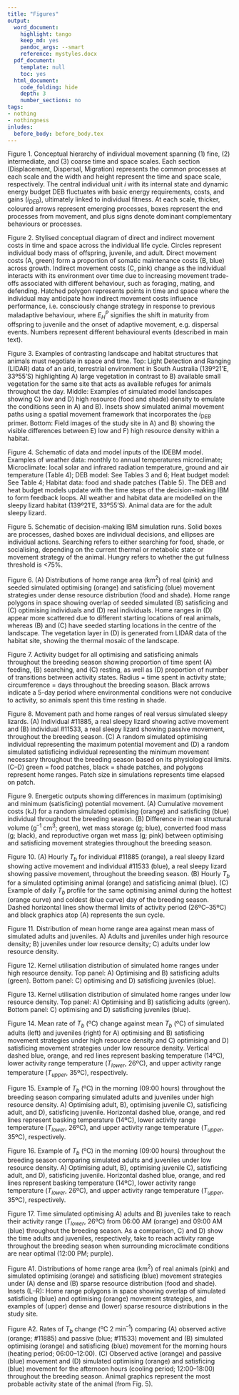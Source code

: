 ```yaml
---
title: "Figures"
output:
  word_document:
    highlight: tango
    keep_md: yes
    pandoc_args: --smart
    reference: mystyles.docx
  pdf_document:
    template: null
    toc: yes
  html_document:
    code_folding: hide
    depth: 3
    number_sections: no
tags:
- nothing
- nothingness
inludes:
  before_body: before_body.tex
---
```


<script type="text/x-mathjax-config">
  MathJax.Hub.Config({ TeX: { equationNumbers: {autoNumber: "all"} } });
</script>

\n  

Figure 1. Conceptual hierarchy of individual movement spanning (1) fine, (2) intermediate, and (3) coarse time and space scales. Each section (Displacement, Dispersal, Migration) represents the common processes at each scale and the width and height represent the time and space scale, respectively. The central individual unit _i_ with its internal state and dynamic energy budget DEB fluctuates with basic energy requirements, costs, and gains $(i_{DEB})$, ultimately linked to individual fitness. At each scale, thicker, coloured arrows represent emerging processes, boxes represent the end processes from movement, and plus signs denote dominant complementary behaviours or processes. 

Figure 2. Stylised conceptual diagram of direct and indirect movement costs in time and space across the individual life cycle. Circles represent individual body mass of offspring, juvenile, and adult. Direct movement costs (A, green) form a proportion of somatic maintenance costs (B, blue) across growth. Indirect movement costs (C, pink) change as the individual interacts with its environment over time due to increasing movement trade-offs associated with different behaviour, such as foraging, mating, and defending. Hatched polygon represents points in time and space where the individual may anticipate how indirect movement costs influence performance, i.e. consciously change strategy in response to previous maladaptive behaviour, where $E^P_H$ signifies the shift in maturity from offspring to juvenile and the onset of adaptive movement, e.g. dispersal events. Numbers represent different behavioural events (described in main text).  

Figure 3. Examples of contrasting landscape and habitat structures that animals must negotiate in space and time. Top: Light Detection and Ranging (LIDAR) data of an arid, terrestrial environment in South Australia (139º21'E, 33º55'S) highlighting A) large vegetation in contrast to B) available small vegetation for the same site that acts as available refuges for animals throughout the day. Middle: Examples of simulated model landscapes showing C) low and D) high resource (food and shade) density to emulate the conditions seen in A) and B). Insets show simulated animal movement paths using a spatial movement framework that incorporates the $i_{DEB}$ primer. Bottom: Field images of the study site in A) and B) showing the visible differences between E) low and F) high resource density within a habitat. 

Figure 4. Schematic of data and model inputs of the IDEBM model. Examples of weather data: monthly to annual temperatures microclimate; Microclimate: local solar and infrared radiation temperature, ground and air temperature (Table 4); DEB model: See Tables 3 and 6; Heat budget model: See Table 4; Habitat data: food and shade patches (Table 5). The DEB and heat budget models update with the time steps of the decision-making IBM to form feedback loops. All weather and habitat data are modelled on the sleepy lizard habitat (139º21'E, 33º55'S). Animal data are for the adult sleepy lizard.  

Figure 5. Schematic of decision-making IBM simulation runs. Solid boxes are processes, dashed boxes are individual decisions, and ellipses are individual actions. Searching refers to either searching for food, shade, or socialising, depending on the current thermal or metabolic state or movement strategy of the animal. Hungry refers to whether the gut fullness threshold is <75%.  

Figure 6. (A) Distributions of home range area (km^2^) of real (pink) and seeded simulated optimising (orange) and satisficing (blue) movement strategies under dense resource distribution (food and shade). Home range polygons in space showing overlap of seeded simulated (B) satisficing and (C) optimising individuals and (D) real individuals. Home ranges in (D) appear more scattered due to different starting locations of real animals, whereas (B) and (C) have seeded starting locations in the centre of the landscape. The vegetation layer in (D) is generated from LIDAR data of the habitat site, showing the thermal mosaic of the landscape.

Figure 7. Activity budget for all optimising and satisficing animals throughout the breeding season showing proportion of time spent (A) feeding, (B) searching, and (C) resting, as well as (D) proportion of number of transitions between activity states. Radius = time spent in activity state; circumference = days throughout the breeding season. Black arrows indicate a 5-day period where environmental conditions were not conducive to activity, so animals spent this time resting in shade.  

Figure 8. Movement path and home ranges of real versus simulated sleepy lizards. (A) Individual #11885, a real sleepy lizard showing active movement and (B) individual #11533, a real sleepy lizard showing passive movement, throughout the breeding season. (C) A random simulated optimising individual representing the maximum potential movement and (D) a random simulated satisficing individual representing the minimum movement necessary throughout the breeding season based on its physiological limits. (C–D) green = food patches, black = shade patches, and polygons represent home ranges. Patch size in simulations represents time elapsed on patch.  

Figure 9. Energetic outputs showing differences in maximum (optimising) and minimum (satisficing) potential movement. (A) Cumulative movement costs (kJ) for a random simulated optimising (orange) and satisficing (blue) individual throughout the breeding season. (B) Difference in mean structural volume (g^–1^ cm^3^; green), wet mass storage (g; blue), converted food mass (g; black), and reproductive organ wet mass (g; pink) between optimising and satisficing movement strategies throughout the breeding season.     

Figure 10. (A) Hourly $T_b$ for individual #11885 (orange), a real sleepy lizard showing active movement and individual #11533 (blue), a real sleepy lizard showing passive movement, throughout the breeding season. (B) Hourly $T_b$ for a simulated optimising animal (orange) and satisficing animal (blue). (C) Example of daily $T_b$ profile for the same optimising animal during the hottest (orange curve) and coldest (blue curve) day of the breeding season. Dashed horizontal lines show thermal limits of activity period (26ºC–35ºC) and black graphics atop (A) represents the sun cycle.  

Figure 11. Distribution of mean home range area against mean mass of simulated adults and juveniles. A) Adults and juveniles under high resource density; B) juveniles under low resource density; C) adults under low resource density.  

Figure 12. Kernel utilisation distribution of simulated home ranges under high resource density. Top panel: A) Optimising and B) satisficing adults (green). Bottom panel: C) optimising and D) satisficing juveniles (blue).  

Figure 13. Kernel utilisation distribution of simulated home ranges under low resource density. Top panel: A) Optimising and B) satisficing adults (green). Bottom panel: C) optimising and D) satisficing juveniles (blue).  

Figure 14. Mean rate of $T_b$ (ºC) change against mean $T_b$ (ºC) of simulated adults (left) and juveniles (right) for A) optimising and B) satisficing movement strategies under high resource density and C) optimising and D) satisficing movement strategies under low resource density. Vertical dashed blue, orange, and red lines represent basking temperature (14ºC), lower activity range temperature ($T_{lower}$, 26ºC), and upper activity range temperature ($T_{upper}$, 35ºC), respectively.    

Figure 15. Example of $T_b$ (ºC) in the morning (09:00 hours) throughout the breeding season comparing simulated adults and juveniles under high resource density. A) Optimising adult, B), optimising juvenile C), satisficing adult, and D), satisficing juvenile. Horizontal dashed blue, orange, and red lines represent basking temperature (14ºC), lower activity range temperature ($T_{lower}$, 26ºC), and upper activity range temperature ($T_{upper}$, 35ºC), respectively.     

Figure 16. Example of $T_b$ (ºC) in the morning (09:00 hours) throughout the breeding season comparing simulated adults and juveniles under low resource density. A) Optimising adult, B), optimising juvenile C), satisficing adult, and D), satisficing juvenile. Horizontal dashed blue, orange, and red lines represent basking temperature (14ºC), lower activity range temperature ($T_{lower}$, 26ºC), and upper activity range temperature ($T_{upper}$, 35ºC), respectively.  

Figure 17. Time simulated optimising A) adults and B) juveniles take to reach their activity range ($T_{lower}$, 26ºC) from 06:00 AM (orange) and 09:00 AM (blue) throughout the breeding season. As a comparison, C) and D) show the time adults and juveniles, respectively, take to reach activity range throughout the breeding season when surrounding microclimate conditions are near optimal (12:00 PM; purple).  

Figure A1. Distributions of home range area (km^2^) of real animals (pink) and simulated optimising (orange) and satisficing (blue) movement strategies under (A) dense and (B) sparse resource distribution (food and shade). Insets (L–R): Home range polygons in space showing overlap of simulated satisficing (blue) and optimising (orange) movement strategies, and examples of (upper) dense and (lower) sparse resource distributions in the study site.  

Figure A2. Rates of $T_b$ change (ºC 2 min^–1^) comparing (A) observed active (orange; #11885) and passive (blue; #11533) movement and (B) simulated optimising (orange) and satisficing (blue) movement for the morning hours (heating period; 06:00–12:00). (C) Observed active (orange) and passive (blue) movement and (D) simulated optimising (orange) and satisficing (blue) movement for the afternoon hours (cooling period; 12:00–18:00) throughout the breeding season. Animal graphics represent the most probable activity state of the animal (from Fig. 5).  

#####  







